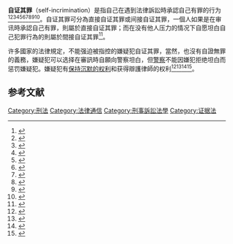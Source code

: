 '''自证其罪'''（self-incrimination）是指自己在遇到法律訴訟時承認自己有罪的行为<ref>{{Cite book|title=Black's Law Dictionary|page=690|edition=5th|date=1979}}</ref><ref>{{cite web|url=https://scholarlycommons.law.northwestern.edu/cgi/viewcontent.cgi?article=7148&context=jclc|title=The Self-Incrimination Clause Explained and Its Future Predicted|publisher=Journal of Criminal Law and Criminology|date=2004|archive-url=https://web.archive.org/web/20180720194026/https://scholarlycommons.law.northwestern.edu/cgi/viewcontent.cgi?article=7148&context=jclc|archive-date=2018|dead-url=no}}</ref><ref>{{cite web|url=https://law.yale.edu/sites/default/files/documents/pdf/Faculty/Langbein_Privilege_Against_Self_Incrimination.pdf|title=The Historical Origins of the Privilege Against Self-incrimination at Common Law|author=John H. Langbein|publisher=Michigan Law Review|date=1994|archive-url=https://web.archive.org/web/20210423031254/https://law.yale.edu/sites/default/files/documents/pdf/Faculty/Langbein_Privilege_Against_Self_Incrimination.pdf|archive-date=2021|dead-url=no}}</ref><ref>{{cite web|url=https://digitalcommons.law.yale.edu/cgi/viewcontent.cgi?article=1957&context=fss_papers|title=Fifh Amendment First Principles: The Self-incrimination Clause|publisher=Michigan Law Review|date=1995|archive-url=https://web.archive.org/web/20210423031712/https://digitalcommons.law.yale.edu/cgi/viewcontent.cgi?article=1957&context=fss_papers|archive-date=2021|dead-url=no}}</ref><ref>{{cite web|url=https://scholarship.law.upenn.edu/cgi/viewcontent.cgi?article=8073&context=penn_law_review|title=Self-incrimination|publisher=University of Pennsylvania Law Review|date=1925|archive-url=https://web.archive.org/web/20210423032509/https://scholarship.law.upenn.edu/cgi/viewcontent.cgi?article=8073&context=penn_law_review|archive-date=2021|dead-url=no}}</ref><ref>{{cite web|url=https://chicagounbound.uchicago.edu/cgi/viewcontent.cgi?article=2492&context=journal_articles|title=Origins of the Privilege against Self-Incrimination: The Role of the European Ius Commune|publisher=New York University Law Review|date=1990|archive-url=https://web.archive.org/web/20210423035055/https://chicagounbound.uchicago.edu/cgi/viewcontent.cgi?article=2492&context=journal_articles|archive-date=2021|dead-url=no}}</ref><ref>{{cite web|url=https://scholarship.law.wm.edu/cgi/viewcontent.cgi?article=1175&context=facpubs|title=The Privilege's Last Stand: The Privilege Against Self-Incrimination and the Right to Rebel Against the State|publisher=Brooklyn Law Review|date=1999|archive-url=https://web.archive.org/web/20210423035728/https://scholarship.law.wm.edu/cgi/viewcontent.cgi?article=1175&context=facpubs|archive-date=2021|dead-url=no}}</ref><ref>{{cite web|url=https://heinonline.org/hol-cgi-bin/get_pdf.cgi?handle=hein.journals/uclalr33&section=37|title=Is There a Rationale for the Privilege Against Self-Incrimination?|publisher=UCLA Law Review|author=David Dolinko|date=1985|access-date=2022-03-03|archive-date=2021-04-23|archive-url=https://web.archive.org/web/20210423041500/https://heinonline.org/hol-cgi-bin/get_pdf.cgi?handle=hein.journals%2Fuclalr33&section=37|dead-url=no}}</ref><ref>{{cite web|url=https://digitalcommons.law.scu.edu/cgi/viewcontent.cgi?article=1860&context=facpubs|title=Privilege Against Self-Incrimination|publisher=California Defender|date=1994|archive-url=https://web.archive.org/web/20210423040403/https://digitalcommons.law.scu.edu/cgi/viewcontent.cgi?article=1860&context=facpubs|archive-date=2021|dead-url=no}}</ref><ref>{{cite web|url=https://open.mitchellhamline.edu/cgi/viewcontent.cgi?article=2369&context=wmlr|title=The Privilege Against Compelled Self-incrimination|publisher=William Mitchell Law Review|date=1990|archive-url=https://web.archive.org/web/20210423040626/https://open.mitchellhamline.edu/cgi/viewcontent.cgi?article=2369&context=wmlr|archive-date=2021|dead-url=no}}</ref>。自证其罪可分為直接自证其罪或间接自证其罪，一個人如果是在审讯時承認自己有罪，則屬於直接自证其罪；而在没有他人压力的情况下自愿坦白自己犯罪行為的則屬於間接自证其罪<ref>{{Cite book|title=Essentials of criminal justice|last=1947-|first=Siegel, Larry J.|others=Worrall, John L.|isbn=978-1305633766|edition=Tenth|location=Australia|oclc=960166637|year=2017}}</ref>。

许多國家的法律規定，不能强迫被指控的嫌疑犯自证其罪，當然，也沒有自證無罪的義務，嫌疑犯可以选择在審訊時自願向警察坦白，但[[警察|警察]]不能因嫌犯拒绝坦白而惩罚嫌疑犯。嫌疑犯有[[緘默權|保持沉默的权利]]和获得辯護律師的权利<ref>{{Cite web|title=The Right to Remain Silent Around the World|url=https://fas.org/blogs/secrecy/2016/06/miranda/|author=Aftergood|first=Steven|work=Federation of American Scientists|access-date=2021-01-28|archive-date=2021-05-06|archive-url=https://web.archive.org/web/20210506213239/https://fas.org/blogs/secrecy/2016/06/miranda/|dead-url=no}}</ref><ref>{{cite web|url=https://digitalcommons.tourolaw.edu/cgi/viewcontent.cgi?article=1140&context=scholarlyworks|title=The Talmudic Rule Against Self-Incrimination and the American Exclusionary Rule: A Societal Prohibition Versus an Affirmative Individual Right|publisher=Touro Law Center|date=2001|archive-url=https://web.archive.org/web/20210423041714/https://digitalcommons.tourolaw.edu/cgi/viewcontent.cgi?article=1140&context=scholarlyworks|archive-date=2021|dead-url=no}}</ref><ref>{{cite web|url=https://digitalcommons.law.villanova.edu/cgi/viewcontent.cgi?article=1489&context=vlr|title=Witness Privilege against Self-Incrimination in the Civil Law|publisher=Villanova Law Review|date=1960|archive-url=https://web.archive.org/web/20210423042357/https://digitalcommons.law.villanova.edu/cgi/viewcontent.cgi?article=1489&context=vlr|archive-date=2021|dead-url=no}}</ref><ref>{{cite web|url=https://digitalcommons.nyls.edu/cgi/viewcontent.cgi?article=1357&context=journal_of_international_and_comparative_law|title=A Comparative Discussion of the Privilege Against Self-incrimination|publisher=NYLS Journal of International and Comparative Law|date=1993|archive-url=https://web.archive.org/web/20210423042520/https://digitalcommons.nyls.edu/cgi/viewcontent.cgi?article=1357&context=journal_of_international_and_comparative_law|archive-date=2021|dead-url=no}}</ref>。

==参考文献==
{{reflist}}

[[Category:刑法|Category:刑法]]
[[Category:法律通信|Category:法律通信]]
[[Category:刑事訴訟法學|Category:刑事訴訟法學]]
[[Category:证据法|Category:证据法]]